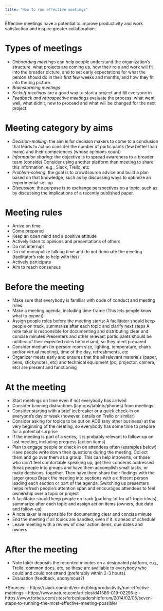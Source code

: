 ```yaml
---
title: "How to run effective meetings"
---
```


Effective meetings have a potential to improve productivity and work satisfaction and inspire greater collaboration.

# Types of meetings
- *Onboarding meetings* can help people understand the organization’s structure, what projects are coming up, how their role and work will fit into the broader picture, and to set early expectations for what the person should do in their first few weeks and months, and how they fit into the big picture.
- *Brainstorming meetings* 
- *Kickoff meetings* are a good way to start a project and fill everyone in
- *Feedback and retrospective meetings* evaluate the process: what went well, what didn’t, how to proceed and what will be changed for the next project 

# Meeting category by aims
- *Decision-making*: the aim is for decision makers to come to a conclusion that leads to action
consider the number of participants (few better than many) and their competences (whose opinions count)
- *Information sharing*: the objective is to spread awareness to a broader team (conside)
Consider using another platform than meeting to share this information, e.g., Slack, Trello, etc
- *Problem-solving*: the goal is to crowdsource advice and build a plan based on that knowledge, such as by discussing ways to optimize an experimental set-up
- *Discussion*: the purpose is to exchange perspectives on a topic, such as by discussing the implications of a recently published paper.

# Meeting rules
- Arrive on time
- Come prepared
- Keep an open mind and a positive attitude
- Actively listen to opinions and presentations of others
- Do not interrupt
- Do not monopolize talking time and do not dominate the meeting (facilitator’s role to help with this)
- Actively participate
- Aim to reach consensus

# Before the meeting
- Make sure that everybody is familiar with code of conduct and meeting rules
- Make a meeting agenda, including time-frame (This lets people know what to expect)
- Assign people roles before the meeting starts:
A facilitator should keep people on track, summarize after each topic and clarify next steps
A note taker is responsible for documenting and distributing clear and concise minutes
Presenters and other relevant participants should be notified of their expected roles beforehand, so they meet prepared
- Consider medium (in-person: room size, lighting, temperature, chairs and/or virtual meeting), time of the day, refreshments, etc
- Organizer meets early and ensures that the all relevant materials (paper, pens, stickynotes, etc) and technical equipment (pc, projector, camera, etc) are present and functioning

# At the meeting
- Start meetings on time even if not everybody has arrived
- Consider banning distractions (laptops/tablets/phones) from meetings
- Consider starting with a brief icebreaker or a quick check-in on everyone’s day or week (however, details on Trello or similar)
- Consider asking for topics to be put on AOB (any other business) at the very beginning of the meeting, so everybody has some time to prepare for a potential surprise
- If the meeting is part of a series, it is probably relevant to follow-up on last meeting, including progress (action items)
- Plan to engage people or check in on attendees often (examples below)
Have people write down their questions during the meeting. Collect them and go over them as a group. This can help introverts, or those who don’t feel comfortable speaking up, get their concerns addressed
Break people into groups and have them accomplish small tasks, or make decisions, together. Then have them share their findings with the larger group
Break the meeting into sections with a different person leading each section or part of the agenda. Switching up presenters helps refresh people’s attention span and encourages attendees to feel ownership over a topic or project
- A facilitator should keep people on track (parking lot for off-topic ideas), summarize after each topic and assign action items (owners, due date and follow-up)
- A note taker is responsible for documenting clear and concise minute
- End the meeting if all topics are handled, even if it is ahead of schedule
- Leave meeting with a review of clear action items, due dates and owners

# After the meeting
- Note taker deposits the recorded minutes on a designated platform, e.g., Trello, common docs, etc, so these are available to everybody who could and could not attend (preferably within 2-3 hours). 
- Evaluation (feedback, anonymous?)

*Sources:
- https://slack.com/intl/en-dk/blog/productivity/run-effective-meetings
- https://www.nature.com/articles/d41586-019-02295-z
- https://www.forbes.com/sites/forbesleadershipforum/2014/02/05/seven-steps-to-running-the-most-effective-meeting-possible/
